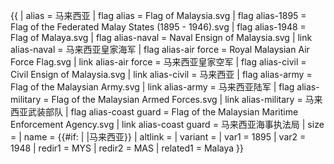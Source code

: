 {{ {{{1<noinclude>|country showdata</noinclude>}}}
| alias = 马来西亚
| flag alias = Flag of Malaysia.svg
| flag alias-1895 = Flag of the Federated Malay States (1895 - 1946).svg
| flag alias-1948 = Flag of Malaya.svg
| flag alias-naval = Naval Ensign of Malaysia.svg
| link alias-naval = 马来西亚皇家海军
| flag alias-air force = Royal Malaysian Air Force Flag.svg
| link alias-air force = 马来西亚皇家空军
| flag alias-civil = Civil Ensign of Malaysia.svg
| link alias-civil = 马来西亚
| flag alias-army = Flag of the Malaysian Army.svg
| link alias-army = 马来西亚陆军
| flag alias-military = Flag of the Malaysian Armed Forces.svg
| link alias-military = 马来西亚武装部队
| flag alias-coast guard = Flag of the Malaysian Maritime Enforcement Agency.svg
| link alias-coast guard = 马来西亚海事执法局
| size = {{{size|}}}
| name = {{#if: {{{name|}}} | {{{name|}}} |马来西亚}}
| altlink = {{{altlink|}}}
| variant = {{{variant|}}}
<noinclude>
| var1 = 1895
| var2 = 1948
| redir1 = MYS
| redir2 = MAS
| related1 = Malaya
</noinclude>
}}<noinclude>
</noinclude>